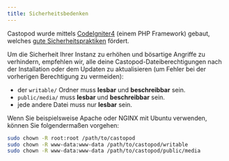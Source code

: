```yaml
---
title: Sicherheitsbedenken
---
```


Castopod wurde mittels [CodeIgniter4](https://codeigniter.com/) (einem PHP
Framework) gebaut, welches
[gute Sicherheitspraktiken](https://codeigniter.com/user_guide/concepts/security.html)
fördert.

Um die Sicherheit Ihrer Instanz zu erhöhen und bösartige Angriffe zu verhindern,
empfehlen wir, alle deine Castopod-Dateiberechtigungen nach der Installation
oder dem Updaten zu aktualisieren (um Fehler bei der vorherigen Berechtigung zu
vermeiden):

- der `writable/` Ordner muss **lesbar** und **beschreibbar** sein.
- `public/media/` muss **lesbar** und **beschreibbar** sein.
- jede andere Datei muss nur **lesbar** sein.

Wenn Sie beispielsweise Apache oder NGINX mit Ubuntu verwenden, können Sie
folgendermaßen vorgehen:

```bash
sudo chown -R root:root /path/to/castopod
sudo chown -R www-data:www-data /path/to/castopod/writable
sudo chown -R www-data:www-data /path/to/castopod/public/media
```
